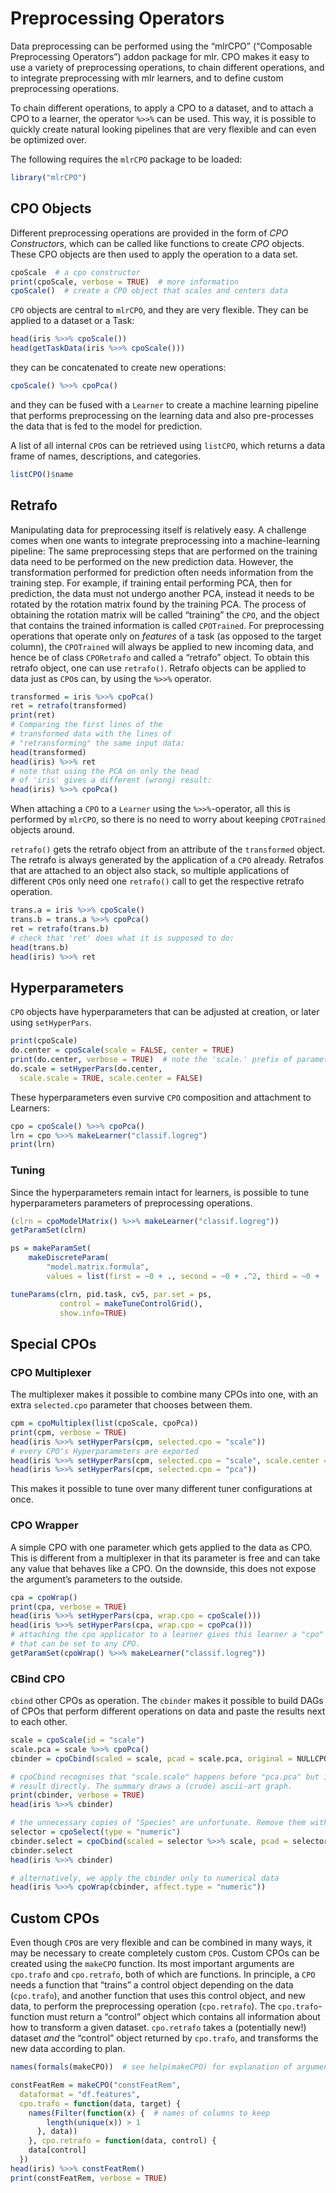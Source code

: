 # Preprocessing Operators

Data preprocessing can be performed using the "mlrCPO" ("Composable Preprocessing Operators") addon package for mlr.
CPO makes it easy to use a variety of preprocessing operations, to chain different operations, and to integrate
preprocessing with mlr learners, and to define custom preprocessing operations.

To chain different operations, to apply a CPO to a dataset, and to attach a CPO to a learner, the operator `%>>%` can
be used. This way, it is possible to quickly create natural looking pipelines that are very flexible and can even be
optimized over.

The following requires the `mlrCPO` package to be loaded:
```r
library("mlrCPO")
```

## CPO Objects

Different preprocessing operations are provided in the form of *CPO Constructors*, which can be called like functions
to create *CPO* objects. These CPO objects are then used to apply the operation to a data set.
```r
cpoScale  # a cpo constructor
print(cpoScale, verbose = TRUE)  # more information
cpoScale()  # create a CPO object that scales and centers data
```

`CPO` objects are central to `mlrCPO`, and they are very flexible. They can be applied to a dataset or a Task:
```r
head(iris %>>% cpoScale())
head(getTaskData(iris %>>% cpoScale()))
```
they can be concatenated to create new operations:
```r
cpoScale() %>>% cpoPca()
```
and they can be fused with a `Learner` to create a machine learning pipeline that performs preprocessing on the learning data
and also pre-processes the data that is fed to the model for prediction.

A list of all internal `CPO`s can be retrieved using `listCPO`, which returns a data frame of names, descriptions, and categories.
```r
listCPO()$name
```

## Retrafo

Manipulating data for preprocessing itself is relatively easy. A challenge comes when one wants to integrate preprocessing
into a machine-learning pipeline: The same preprocessing steps that are performed on the training data need to be performed
on the new prediction data. However, the transformation performed for prediction often needs information from the training step.
For example, if training entail performing PCA, then for prediction, the data must not undergo another PCA, instead it needs
to be rotated by the rotation matrix found by the training PCA. The process of obtaining the rotation matrix will be called
"training" the `CPO`, and the object that contains the trained information is called `CPOTrained`. For preprocessing operations
that operate only on *features* of a task (as opposed to the target column), the `CPOTrained` will always be applied to new
incoming data, and hence be of class `CPORetrafo` and called a "retrafo" object. To obtain this retrafo object, one can use
`retrafo()`. Retrafo objects can be applied to data just as `CPO`s can, by using the `%>>%` operator.

```r
transformed = iris %>>% cpoPca()
ret = retrafo(transformed)
print(ret)
# Comparing the first lines of the
# transformed data with the lines of
# "retransforming" the same input data:
head(transformed)
head(iris) %>>% ret
# note that using the PCA on only the head
# of 'iris' gives a different (wrong) result:
head(iris) %>>% cpoPca()
```

When attaching a `CPO` to a `Learner` using the `%>>%`-operator, all this is performed by `mlrCPO`, so there is no need to
worry about keeping `CPOTrained` objects around.

`retrafo()` gets the retrafo object from an attribute of the `transformed` object. The retrafo is always generated by the application
of a `CPO` already. Retrafos that are attached to an object also stack, so multiple applications of different `CPO`s only need
one `retrafo()` call to get the respective retrafo operation.
```r
trans.a = iris %>>% cpoScale()
trans.b = trans.a %>>% cpoPca()
ret = retrafo(trans.b)
# check that 'ret' does what it is supposed to do:
head(trans.b)
head(iris) %>>% ret
```

## Hyperparameters

`CPO` objects have hyperparameters that can be adjusted at creation, or later using `setHyperPars`.
```r
print(cpoScale)
do.center = cpoScale(scale = FALSE, center = TRUE)
print(do.center, verbose = TRUE)  # note the 'scale.' prefix of parameters
do.scale = setHyperPars(do.center,
  scale.scale = TRUE, scale.center = FALSE)
```

These hyperparameters even survive `CPO` composition and attachment to Learners:
```r
cpo = cpoScale() %>>% cpoPca()
lrn = cpo %>>% makeLearner("classif.logreg")
print(lrn)
```

### Tuning
Since the hyperparameters remain intact for learners, is possible to tune hyperparameters parameters of preprocessing operations.

```r
(clrn = cpoModelMatrix() %>>% makeLearner("classif.logreg"))
getParamSet(clrn)

ps = makeParamSet(
    makeDiscreteParam(
        "model.matrix.formula",
        values = list(first = ~0 + ., second = ~0 + .^2, third = ~0 + .^3)))

tuneParams(clrn, pid.task, cv5, par.set = ps,
           control = makeTuneControlGrid(),
           show.info=TRUE)
```

## Special CPOs

### CPO Multiplexer
The multiplexer makes it possible to combine many CPOs into one, with an extra `selected.cpo` parameter that chooses between them.

```r
cpm = cpoMultiplex(list(cpoScale, cpoPca))
print(cpm, verbose = TRUE)
head(iris %>>% setHyperPars(cpm, selected.cpo = "scale"))
# every CPO's Hyperparameters are exported
head(iris %>>% setHyperPars(cpm, selected.cpo = "scale", scale.center = FALSE))
head(iris %>>% setHyperPars(cpm, selected.cpo = "pca"))
```

This makes it possible to tune over many different tuner configurations at once.

### CPO Wrapper
A simple CPO with one parameter which gets applied to the data as CPO. This is different from a multiplexer in that its parameter is free and can take any value that behaves like a CPO. On the downside, this does not expose the argument's parameters to the outside.

```r
cpa = cpoWrap()
print(cpa, verbose = TRUE)
head(iris %>>% setHyperPars(cpa, wrap.cpo = cpoScale()))
head(iris %>>% setHyperPars(cpa, wrap.cpo = cpoPca()))
# attaching the cpo applicator to a learner gives this learner a "cpo" hyperparameter
# that can be set to any CPO.
getParamSet(cpoWrap() %>>% makeLearner("classif.logreg"))
```

### CBind CPO
`cbind` other CPOs as operation. The `cbinder` makes it possible to build DAGs of CPOs that perform different operations on data and paste the results next to each other.

```r
scale = cpoScale(id = "scale")
scale.pca = scale %>>% cpoPca()
cbinder = cpoCbind(scaled = scale, pcad = scale.pca, original = NULLCPO)
```
```r
# cpoCbind recognises that "scale.scale" happens before "pca.pca" but is also fed to the
# result directly. The summary draws a (crude) ascii-art graph.
print(cbinder, verbose = TRUE)
head(iris %>>% cbinder)
```
```r
# the unnecessary copies of "Species" are unfortunate. Remove them with cpoSelect:
selector = cpoSelect(type = "numeric")
cbinder.select = cpoCbind(scaled = selector %>>% scale, pcad = selector %>>% scale.pca, original = NULLCPO)
cbinder.select
head(iris %>>% cbinder)
```
```r
# alternatively, we apply the cbinder only to numerical data
head(iris %>>% cpoWrap(cbinder, affect.type = "numeric"))
```

## Custom CPOs

Even though `CPO`s are very flexible and can be combined in many ways, it may be necessary to create completely custom `CPO`s.
Custom CPOs can be created using the `makeCPO` function. Its most important arguments are `cpo.trafo` and `cpo.retrafo`, both of which are functions.
In principle, a `CPO` needs a function that "trains" a control object depending on the data (`cpo.trafo`),
and another function that uses this control object, and new data, to perform the preprocessing operation (`cpo.retrafo`).
The `cpo.trafo`-function must return a "control" object which contains all information about how to transform a given dataset.
`cpo.retrafo` takes a (potentially new!) dataset *and* the "control" object returned by `cpo.trafo`, and transforms the new data according to plan.
```r
names(formals(makeCPO))  # see help(makeCPO) for explanation of arguments
```

```r
constFeatRem = makeCPO("constFeatRem",
  dataformat = "df.features",
  cpo.trafo = function(data, target) {
    names(Filter(function(x) {  # names of columns to keep
        length(unique(x)) > 1
      }, data))
    }, cpo.retrafo = function(data, control) {
    data[control]
  })
head(iris) %>>% constFeatRem()
print(constFeatRem, verbose = TRUE)
```

